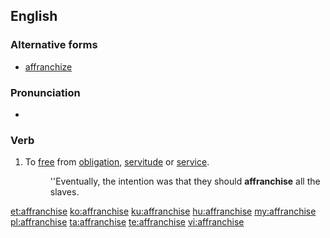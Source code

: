 ==English==

===Alternative forms===
* [[affranchize]] {{qualifier|possibly nonstandard}}

===Pronunciation===
* {{audio|En-us-affranchise.ogg|Audio (US)}}

===Verb===
{{en-verb|affranchis|ing}}

# To [[free]] from [[obligation]], [[servitude]] or [[service]].
#: ''Eventually, the intention was that they should '''affranchise''' all the slaves.

[[et:affranchise]]
[[ko:affranchise]]
[[ku:affranchise]]
[[hu:affranchise]]
[[my:affranchise]]
[[pl:affranchise]]
[[ta:affranchise]]
[[te:affranchise]]
[[vi:affranchise]]